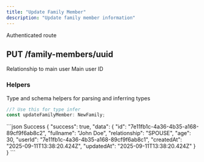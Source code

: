 ```yaml
---
title: "Update Family Member"
description: "Update family member information"
---
```


<Info>Authenticated route</Info>
## PUT /family-members/uuid

<ResponseField
  name="uuid"
  type="param"
  example="7e11fb1c-4a36-4b35-a168-89cf9f6ab8c2"
  required
/>

<Expandable title="Update Schema">
  <ResponseField
    name="fullname"
    type="string"
    example="John Doe"
  />
  <ResponseField
    name="relationship"
    type="string"
    example="SPOUSE"
  >
    Relationship to main user
  </ResponseField>
  <ResponseField
    name="age"
    type="integer"
    example="30"
  />
  <ResponseField
    name="userId"
    type="string"
    example="7e11fb1c-4a36-4b35-a168-89cf9f6ab8c1"
  >
    Main user ID
  </ResponseField>
</Expandable>

### Helpers

Type and schema helpers for parsing and inferring types

```ts Family
//? Use this for type infer
const updateFamilyMember: NewFamily;
```

<ResponseExample>
```json Success
{
    "success": true,
    "data": {
        "id": "7e11fb1c-4a36-4b35-a168-89cf9f6ab8c2",
        "fullname": "John Doe",
        "relationship": "SPOUSE",
        "age": 30,
        "userId": "7e11fb1c-4a36-4b35-a168-89cf9f6ab8c1",
        "createdAt": "2025-09-11T13:38:20.424Z",
        "updatedAt": "2025-09-11T13:38:20.424Z"
    }
}
```
</ResponseExample>
